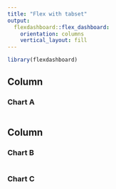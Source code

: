 ---
title: "Flex with tabset"
output: 
  flexdashboard::flex_dashboard:
    orientation: columns
    vertical_layout: fill
---

```{r setup, include=FALSE}
library(flexdashboard)
```

Column
-----------------------------------------------------------------------

### Chart A

```{r}

```

Column {.tabset}
-----------------------------------------------------------------------

### Chart B

```{r}

```

### Chart C

```{r}

```

